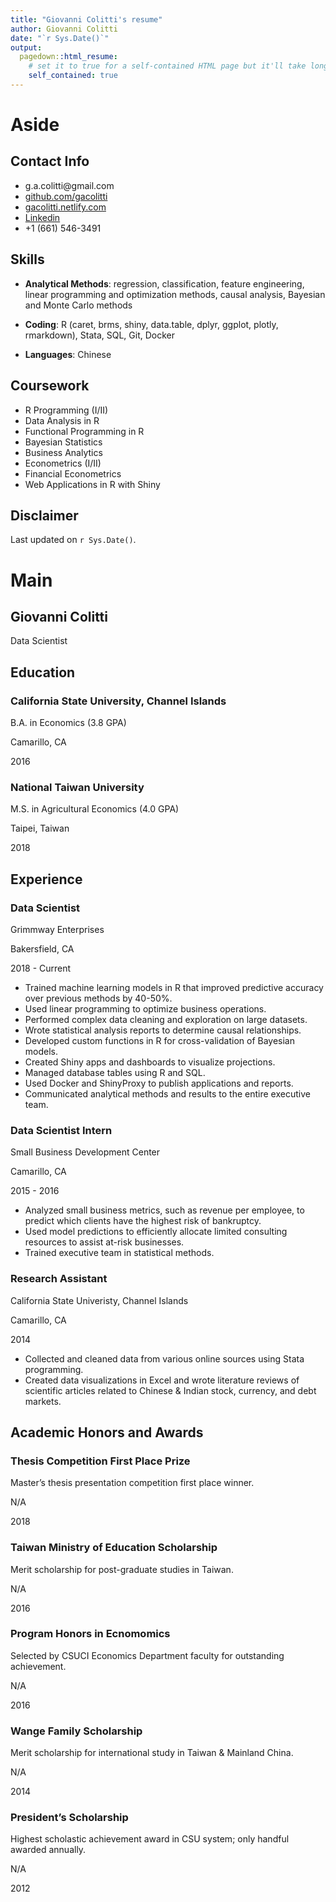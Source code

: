 ```yaml
---
title: "Giovanni Colitti's resume"
author: Giovanni Colitti
date: "`r Sys.Date()`"
output:
  pagedown::html_resume:
    # set it to true for a self-contained HTML page but it'll take longer to render
    self_contained: true
---
```


Aside
================================================================================

Contact Info {#contact}
--------------------------------------------------------------------------------

- <i class="fa fa-envelope"></i> g.a.colitti@gmail.com
- <i class="fa fa-github"></i> [github.com/gacolitti](https://github.com/gacolitti)
- <i class="fa fa-blogger"></i> [gacolitti.netlify.com](https://gacolitti.netlify.com)
- <i class="fa fa-linkedin"></i> [Linkedin](https://www.linkedin.com/in/giovanni-colitti-17821b6b/)
- <i class="fa fa-phone"></i> +1 (661) 546-3491

Skills {#skills}
--------------------------------------------------------------------------------

- **Analytical Methods**: 
regression, classification, feature engineering, linear
programming and optimization methods, causal analysis, Bayesian and Monte
Carlo methods

- **Coding**:
R (caret, brms, shiny, data.table, dplyr, ggplot, plotly, rmarkdown), Stata, SQL, Git, Docker 

- **Languages**:
Chinese

Coursework {#skills}
--------------------------------------------------------------------------------

- R Programming (I/II)
- Data Analysis in R
- Functional Programming in R
- Bayesian Statistics
- Business Analytics
- Econometrics (I/II)
- Financial Econometrics
- Web Applications in R with Shiny

Disclaimer {#disclaimer}
--------------------------------------------------------------------------------

Last updated on `r Sys.Date()`.


Main
================================================================================

Giovanni Colitti {#title}
--------------------------------------------------------------------------------

Data Scientist

Education {data-icon=graduation-cap data-concise=true}
--------------------------------------------------------------------------------

### California State University, Channel Islands 

B.A. in Economics (3.8 GPA)

Camarillo, CA

2016

### National Taiwan University

M.S. in Agricultural Economics (4.0 GPA)

Taipei, Taiwan

2018

Experience {data-icon=suitcase}
--------------------------------------------------------------------------------

### Data Scientist

Grimmway Enterprises

Bakersfield, CA

2018 - Current

- Trained machine learning models in R that improved predictive accuracy over previous methods by 40-50%. 
- Used linear programming to optimize business operations.
- Performed complex data cleaning and exploration on large datasets.
- Wrote statistical analysis reports to determine causal relationships.
- Developed custom functions in R for cross-validation of Bayesian models.
- Created Shiny apps and dashboards to visualize projections.
- Managed database tables using R and SQL.
- Used Docker and ShinyProxy to publish applications and reports.
- Communicated analytical methods and results to the entire executive team.

### Data Scientist Intern

Small Business Development Center 

Camarillo, CA

2015 - 2016

- Analyzed small business metrics, such as revenue per employee, to predict which 
clients have the highest risk of bankruptcy. 
- Used model predictions to efficiently allocate 
limited consulting resources to assist at-risk businesses.
- Trained executive team in statistical methods.

### Research Assistant

California State Univeristy, Channel Islands

Camarillo, CA

2014

- Collected and cleaned data from various online sources using Stata programming. 
- Created data visualizations in Excel and wrote literature reviews of scientific articles 
related to Chinese & Indian stock, currency, and debt markets. 

Academic Honors and Awards {data-icon=file}
--------------------------------------------------------------------------------

### Thesis Competition First Place Prize

Master’s thesis presentation competition first place winner.

N/A

2018

### Taiwan Ministry of Education Scholarship

Merit scholarship for post-graduate studies in Taiwan.

N/A

2016

### Program Honors in Ecnomomics

Selected by CSUCI Economics Department faculty for outstanding achievement.

N/A

2016

### Wange Family Scholarship

Merit scholarship for international study in Taiwan & Mainland China.

N/A

2014

### President's Scholarship

Highest scholastic achievement award in CSU system; only handful awarded annually.

N/A

2012